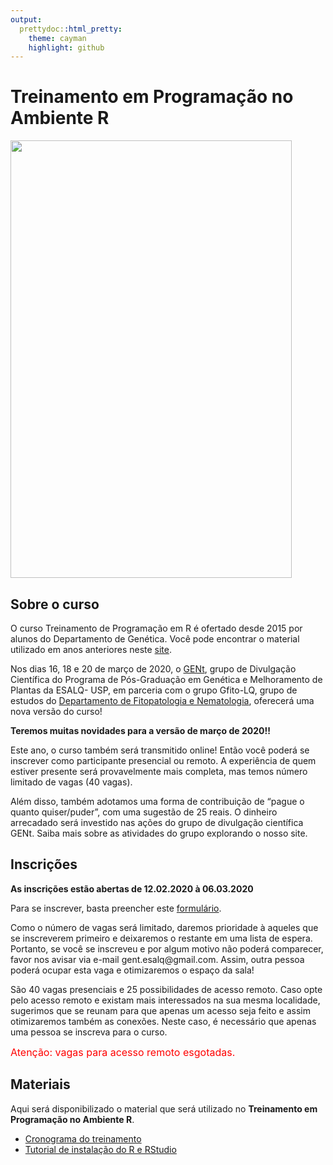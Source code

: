 ```yaml
---
output:
  prettydoc::html_pretty:
    theme: cayman
    highlight: github
---
```


# Treinamento em Programação no Ambiente R

<img src="banner.jpg" alt="" width="450" height="700">

## Sobre o curso

O curso Treinamento de Programação em R é ofertado desde 2015 por alunos do Departamento de Genética. Você pode encontrar o material utilizado em anos anteriores neste [site](http://cristianetaniguti.github.io/Workshop_genetica_esalq/).

Nos dias 16, 18 e 20 de março de 2020, o [GENt](https://gent-esalq.github.io/), grupo de Divulgação Científica do Programa de Pós-Graduação em Genética e Melhoramento de Plantas da ESALQ- USP, em parceria com o grupo Gfito-LQ, grupo de estudos do [Departamento de Fitopatologia e Nematologia](http://www.lfn.esalq.usp.br/), oferecerá uma nova versão do curso!


**Teremos muitas novidades para a versão de março de 2020!!**

Este ano, o curso também será transmitido online! Então você poderá se inscrever como participante presencial ou remoto. A experiência de quem estiver presente será provavelmente mais completa, mas temos número limitado de vagas (40 vagas).

Além disso, também adotamos uma forma de contribuição de “pague o quanto quiser/puder”, com uma sugestão de 25 reais. O dinheiro arrecadado será investido nas ações do grupo de divulgação científica GENt. Saiba mais sobre as atividades do grupo explorando o nosso site.



## Inscrições

**As inscrições estão abertas de 12.02.2020 à 06.03.2020**

Para se inscrever, basta preencher este [formulário](https://forms.gle/kydiaKPwtBuu6XKU7).

Como o número de vagas será limitado, daremos prioridade à aqueles que se inscreverem primeiro e deixaremos o restante em uma lista de espera. Portanto, se você se inscreveu e por algum motivo não poderá comparecer, favor nos avisar via e-mail gent.esalq@gmail.com. Assim, outra pessoa poderá ocupar esta vaga e otimizaremos o espaço da sala!

São 40 vagas presenciais e 25 possibilidades de acesso remoto. Caso opte pelo acesso remoto e existam mais interessados na sua mesma localidade, sugerimos que se reunam para que apenas um acesso seja feito e assim otimizaremos também as conexões. Neste caso, é necessário que apenas uma pessoa se inscreva para o curso.

<font size="3" color="red">Atenção: vagas para acesso remoto esgotadas.</font>

## Materiais

Aqui será disponibilizado o material que será utilizado no **Treinamento em Programação no Ambiente R**.

* [Cronograma do treinamento](cronograma.html)
* [Tutorial de instalação do R e RStudio](Tutorial_instalacao.html)
